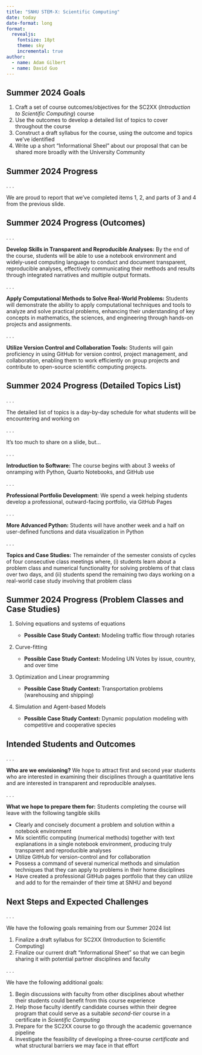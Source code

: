 ```yaml
---
title: "SNHU STEM-X: Scientific Computing"
date: today
date-format: long
format: 
  revealjs:
    fontsize: 18pt
    theme: sky
    incremental: true
author: 
  - name: Adam Gilbert
  - name: David Guo
---
```


## Summer 2024 Goals

1. Craft a set of course outcomes/objectives for the SC2XX (*Introduction to Scientific Computing*) course
2. Use the outcomes to develop a detailed list of topics to cover throughout the course
3. Construct a draft syllabus for the course, using the outcome and topics we've identified
4. Write up a short "Informational Sheel" about our proposal that can be shared more broadly with the University Community

## Summer 2024 Progress

. . . 

We are proud to report that we've completed items 1, 2, and parts of 3 and 4 from the previous slide.

## Summer 2024 Progress (Outcomes)

. . . 

**Develop Skills in Transparent and Reproducible Analyses:** By the end of the course, students will be able to use a notebook environment and widely-used computing language to conduct and document transparent, reproducible analyses, effectively communicating their methods and results through integrated narratives and multiple output formats.

. . . 

**Apply Computational Methods to Solve Real-World Problems:** Students will demonstrate the ability to apply computational techniques and tools to analyze and solve practical problems, enhancing their understanding of key concepts in mathematics, the sciences, and engineering through hands-on projects and assignments.

. . . 

**Utilize Version Control and Collaboration Tools:** Students will gain proficiency in using GitHub for version control, project management, and collaboration, enabling them to work efficiently on group projects and contribute to open-source scientific computing projects.

## Summer 2024 Progress (Detailed Topics List)

. . . 

The detailed list of topics is a day-by-day schedule for what students will be encountering and working on

. . .

It's too much to share on a slide, but...

. . . 

**Introduction to Software:** The course begins with about 3 weeks of onramping with Python, Quarto Notebooks, and GitHub use

. . . 

**Professional Portfolio Development:** We spend a week helping students develop a professional, outward-facing portfolio, via GitHub Pages

. . . 

**More Advanced Python:** Students will have another week and a half on user-defined functions and data visualization in Python

. . . 

**Topics and Case Studies:** The remainder of the semester consists of cycles of four consecutive class meetings where, (i) students learn about a problem class and numerical functionality for solving problems of that class over two days, and (ii) students spend the remaining two days working on a real-world case study involving that problem class

## Summer 2024 Progress (Problem Classes and Case Studies)

1. Solving equations and systems of equations

    + **Possible Case Study Context:** Modeling traffic flow through rotaries

2. Curve-fitting

    + **Possible Case Study Context:** Modeling UN Votes by issue, country, and over time

3. Optimization and Linear programming

    + **Possible Case Study Context:** Transportation problems (warehousing and shipping)

4. Simulation and Agent-based Models
    + **Possible Case Study Context:** Dynamic population modeling with competitive and cooperative species

## Intended Students and Outcomes

. . . 

**Who are we envisioning?** We hope to attract first and second year students who are interested in examining their disciplines through a quantitative lens and are interested in transparent and reproducible analyses.

. . .

**What we hope to prepare them for:** Students completing the course will leave with the following tangible skills

+ Clearly and concisely document a problem and solution within a notebook environment
+ Mix scientific computing (numerical methods) together with text explanations in a single notebook environment, producing truly transparent and reproducible analyses
+ Utilize GitHub for version-control and for collaboration
+ Possess a command of several numerical methods and simulation techniques that they can apply to problems in their home disciplines
+ Have created a professional GitHub pages portfolio that they can utilize and add to for the remainder of their time at SNHU and beyond

## Next Steps and Expected Challenges

. . . 

We have the following goals remaining from our Summer 2024 list 

1. Finalize a draft syllabus for SC2XX (Introduction to Scientific Computing)
2. Finalize our current draft "Informational Sheet" so that we can begin sharing it with potential partner disciplines and faculty

. . .

We have the following additional goals:

1. Begin discussions with faculty from other disciplines about whether their students could benefit from this course experience
2. Help those faculty identify candidate courses within their degree program that could serve as a suitable *second-tier* course in a certificate in *Scientific Computing*
3. Prepare for the SC2XX course to go through the academic governance pipeline
4. Investigate the feasibility of developing a three-course *certificate* and what structural barriers we may face in that effort